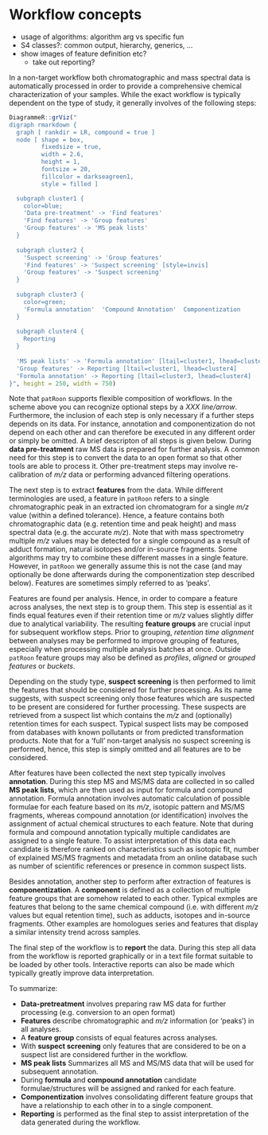 # Workflow concepts

- usage of algorithms: algorithm arg vs specific fun
- S4 classes?: common output, hierarchy, generics, ...
- show images of feature definition etc?
    - take out reporting?
    
In a non-target workflow both chromatographic and mass spectral data is automatically processed in order to provide a comprehensive chemical characterization of your samples. While the exact workflow is typically dependent on the type of study, it generally involves of the following steps:
    
<!-- UNDONE: include other data processing steps here? -->
    
```r
DiagrammeR::grViz("
digraph rmarkdown {
  graph [ rankdir = LR, compound = true ]
  node [ shape = box,
         fixedsize = true,
         width = 2.6,
         height = 1,
         fontsize = 20,
         fillcolor = darkseagreen1,
         style = filled ]

  subgraph cluster1 {
    color=blue;
    'Data pre-treatment' -> 'Find features'
    'Find features' -> 'Group features'
    'Group features' -> 'MS peak lists'
  }
  
  subgraph cluster2 {
    'Suspect screening' -> 'Group features'
    'Find features' -> 'Suspect screening' [style=invis]
    'Group features' -> 'Suspect screening'
  }
  
  subgraph cluster3 {
    color=green;
    'Formula annotation'  'Compound Annotation'  Componentization
  }
  
  subgraph cluster4 {
    Reporting
  }
  
  'MS peak lists' -> 'Formula annotation' [ltail=cluster1, lhead=cluster3]
  'Group features' -> Reporting [ltail=cluster1, lhead=cluster4]
  'Formula annotation' -> Reporting [ltail=cluster3, lhead=cluster4]
}", height = 250, width = 750)
```

<!-- UNDONE: optional lines (scheme/text below) -->
    
Note that `patRoon` supports flexible composition of workflows. In the scheme above you can recognize optional steps by a _XXX line/arrow_. Furthermore, the inclusion of each step is only necessary if a further steps depends on its data. For instance, annotation and componentization do not depend on each other and can therefore be executed in any different order or simply be omitted. A brief descripton of all steps is given below. 
During **data pre-treatment** raw MS data is prepared for further analysis. A common need for this step is to convert the data to an open format so that other tools are able to process it. Other pre-treatment steps may involve re-calibration of _m/z_ data or performing advanced filtering operations.

The next step is to extract **features** from the data. While different terminologies are used, a feature in `patRoon` refers to a single chromatographic peak in an extracted ion chromatogram for a single _m/z_ value (within a defined tolerance). Hence, a feature contains both chromatographic data (e.g. retention time and peak height) and mass spectral data (e.g. the accurate _m/z_). Note that with mass spectrometry multiple _m/z_ values may be detected for a single compound as a result of adduct formation, natural isotopes and/or in-source fragments. Some algorithms may try to combine these different masses in a single feature. However, in `patRoon` we generally assume this is not the case (and may optionally be done afterwards during the componentization step described below). Features are sometimes simply referred to as 'peaks'.

Features are found per analysis. Hence, in order to compare a feature across analyses, the next step is to group them. This step is essential as it finds equal features even if their retention time or _m/z_ values slightly differ due to analytical variability. The resulting **feature groups** are crucial input for subsequent workflow steps. Prior to grouping, _retention time alignment_ between analyses may be performed to improve grouping of features, especially when processing multiple analysis batches at once. Outside `patRoon` feature groups may also be defined as _profiles_, _aligned_ or _grouped features_ or _buckets_.

Depending on the study type, **suspect screening** is then performed to limit the features that should be considered for further processing. As its name suggests, with suspect screening only those features which are suspected to be present are considered for further processing. These suspects are retrieved from a suspect list which contains the _m/z_ and (optionally) retention times for each suspect. Typical suspect lists may be composed from databases with known pollutants or from predicted transformation products. Note that for a 'full' non-target analysis no suspect screening is performed, hence, this step is simply omitted and all features are to be considered.

After features have been collected the next step typically involves **annotation**. During this step MS and MS/MS data are collected in so called **MS peak lists**, which are then used as input for formula and compound annotation. Formula annotation involves automatic calculation of possible formulae for each feature based on its _m/z_, isotopic pattern and MS/MS fragments, whereas compound annotation (or identification) involves the assignment of actual chemical structures to each feature. Note that during formula and compound annotation typically multiple candidates are assigned to a single feature. To assist interpretation of this data each candidate is therefore ranked on characteristics such as isotopic fit, number of explained MS/MS fragments and metadata from an online database such as number of scientific references or presence in common suspect lists.

Besides annotation, another step to perform after extraction of features is **componentization**. A **component** is defined as a collection of multiple feature groups that are somehow related to each other. Typical exmples are features that belong to the same chemical compound (i.e. with different _m/z_ values but equal retention time), such as adducts, isotopes and in-source fragments. Other examples are homologues series and features that display a similar intensity trend across samples.

The final step of the workflow is to **report** the data. During this step all data from the workflow is reported graphically or in a text file format suitable to be loaded by other tools. Interactive reports can also be made which typically greatly improve data interpretation.

To summarize:
    
* **Data-pretreatment** involves preparing raw MS data for further processing (e.g. conversion to an open format)
* **Features** describe chromatographic and _m/z_ information (or 'peaks') in all analyses.
* A **feature group** consists of equal features across analyses.
* With **suspect screening** only features that are considered to be on a suspect list are considered further in the workflow.
* **MS peak lists** Summarizes all MS and MS/MS data that will be used for subsequent annotation.
* During **formula** and **compound annotation** candidate formulae/structures will be assigned and ranked for each feature.
* **Componentization** involves consolidating different feature groups that have a relationship to each other in to a single component.
* **Reporting** is performed as the final step to assist interpretation of the data generated during the workflow.

<!-- UNDONE: add link to example workflows? -->
